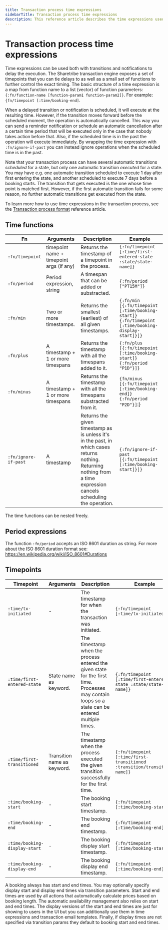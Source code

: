 ```yaml
---
title: Transaction process time expressions
sidebarTitle: Transaction process time expressions
description: This reference article describes the time expressions used in the transaction process.
---
```


# Transaction process time expressions

Time expressions can be used both with transitions and notifications to
delay the execution. The Sharetribe transaction engine exposes a set of
timepoints that you can tie delays to as well as a small set of
functions to further control the exact timing. The basic structure of a
time expression is a map from function name to a list (vector) of
function parameters:
`{:fn/function-name [function-param1 function-param2]}`. For example:
`{fn/timepoint [:time/booking-end]`.

When a delayed transition or notification is scheduled, it will execute
at the resulting time. However, if the transition moves forward before
the scheduled moment, the operation is automatically cancelled. This way
you can send a reminder notification or schedule an automatic
cancellation after a certain time period that will be executed only in
the case that nobody takes action before that. Also, if the scheduled
time is in the past the operation will execute immediately. By wrapping
the time expression with `:fn/ignore-if-past` you can instead ignore
operations when the scheduled time is in the past.

Note that your transaction process can have several automatic
transitions _scheduled_ for a state, but only one automatic transition
_executed_ for a state. You may have e.g. one automatic transition
scheduled to execute 1 day after first entering the state, and another
scheduled to execute 7 days before a booking starts. The transition that
gets executed is the one whose time point is matched first. However, if
the first automatic transition fails for some reason, no further
automatic transitions get executed from the state.

To learn more how to use time expressions in the transaction process,
see the
[Transaction process format](/references/transaction-process-format/)
reference article.

## Time functions

| Fn                   | Arguments                                | Description                                                                                                                                                           | Example                                                                                           |
| -------------------- | ---------------------------------------- | --------------------------------------------------------------------------------------------------------------------------------------------------------------------- | ------------------------------------------------------------------------------------------------- |
| `:fn/timepoint`      | timepoint name + timepoint args (if any) | Returns the timestamp of a timepoint in the process.                                                                                                                  | `{:fn/timepoint [:time/first-entered-state :state/state-name]}`                                   |
| `:fn/period`         | Period expression, string                | A timespan that can be added or substracted.                                                                                                                          | `{:fn/period ["PT15M"]}`                                                                          |
| `:fn/min`            | Two or more timestamps.                  | Returns the smallest (earliest) of all given timestamps.                                                                                                              | `{:fn/min [{:fn/timepoint [:time/booking-start]} {:fn/timepoint [:time/booking-display-start]}]}` |
| `:fn/plus`           | A timestamp + 1 or more timespans        | Returns the timestamp with all the timespans added to it.                                                                                                             | `{:fn/plus [{:fn/timepoint [:time/booking-start]} {:fn/period "P1D"}]}`                           |
| `:fn/minus`          | A timestamp + 1 or more timespans        | Returns the timestamp with all the timespans substracted from it.                                                                                                     | `{fn/minus [{:fn/timepoint [:time/booking-end]} {:fn/period "P2D"}]`:}                            |
| `:fn/ignore-if-past` | A timestamp                              | Returns the given timestamp as is unless it's in the past, in which cases returns nothing. Returning nothing from a time expression cancels scheduling the operation. | `{:fn/ignore-if-past [{:fn/timepoint [:time/booking-start]}]}`                                    |

The time functions can be nested freely.

## Period expressions

The function `:fn/period` accepts an ISO 8601 duration as string. For
more about the ISO 8601 duration format see:
https://en.wikipedia.org/wiki/ISO_8601#Durations

## Timepoints

| Timepoint                     | Arguments                   | Description                                                                                                                                      | Example                                                                  |
| ----------------------------- | --------------------------- | ------------------------------------------------------------------------------------------------------------------------------------------------ | ------------------------------------------------------------------------ |
| `:time/tx-initiated`          | -                           | The timestamp for when the transaction was initiated.                                                                                            | `{:fn/timepoint [:time/tx-initiated]}`                                   |
| `:time/first-entered-state`   | State name as keyword.      | The timestamp when the process entered the given state for the first time. Processes may contain loops so a state can be entered multiple times. | `{:fn/timepoint [:time/first-entered-state :state/state-name]}`          |
| `:time/first-transitioned`    | Transition name as keyword. | The timestamp when the process executed the given transition successfully for the first time.                                                    | `{:fn/timepoint [:time/first-transitioned :transition/transition-name]}` |
| `:time/booking-start`         | -                           | The booking start timestamp.                                                                                                                     | `{:fn/timepoint [:time/booking-start]}`                                  |
| `:time/booking-end`           | -                           | The booking end timestamp.                                                                                                                       | `{:fn/timepoint [:time/booking-end]}`                                    |
| `:time/booking-display-start` | -                           | The booking display start timestamp.                                                                                                             | `{:fn/timepoint [:time/booking-start]}`                                  |
| `:time/booking-display-end`   | -                           | The booking display end timestamp.                                                                                                               | `{:fn/timepoint [:time/booking-end]}`                                    |

A booking always has start and end times. You may optionally specify
display start and display end times via transition parameters. Start and
end times are used by all actions that automatically calculate prices
based on booking length. The automatic availability management also
relies on start and end times. The display versions of the start and end
times are just for showing to users in the UI but you can additionally
use them in time expressions and transaction email templates. Finally,
if display times are not specified via transition params they default to
booking start and end times.
